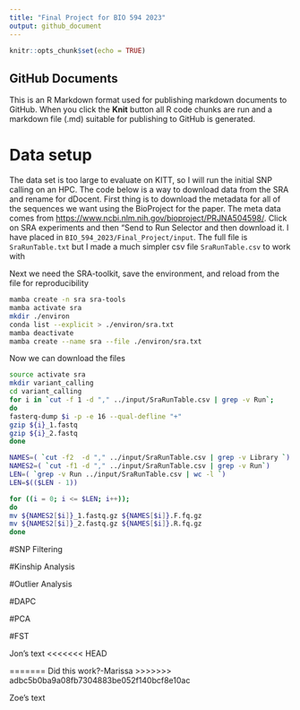 ```yaml
---
title: "Final Project for BIO 594 2023"
output: github_document
---
```


```r
knitr::opts_chunk$set(echo = TRUE)
```

## GitHub Documents

This is an R Markdown format used for publishing markdown documents to GitHub. When you click the **Knit** button all R code chunks are run and a markdown file (.md) suitable for publishing to GitHub is generated.


# Data setup
The data set is too large to evaluate on KITT, so I will run the initial SNP calling on an HPC.  The code below is a way to download data from the SRA and rename for dDocent.  First thing is to download the metadata for all of the sequences we want using the BioProject for the paper.  The meta data comes from [https://www.ncbi.nlm.nih.gov/bioproject/PRJNA504598/](https://www.ncbi.nlm.nih.gov/bioproject/PRJNA504598/).  Click on SRA experiments and then "Send to Run Selector and then download it.  I have placed in `BIO_594_2023/Final_Project/input`.  The full file is `SraRunTable.txt` but I made a much simpler csv file `SraRunTable.csv` to work with

Next we need the SRA-toolkit, save the environment, and reload from the file for reproducibility
```bash
mamba create -n sra sra-tools
mamba activate sra
mkdir ./environ
conda list --explicit > ./environ/sra.txt
mamba deactivate
mamba create --name sra --file ./environ/sra.txt
```

Now we can download the files
```bash
source activate sra
mkdir variant_calling
cd variant_calling
for i in `cut -f 1 -d "," ../input/SraRunTable.csv | grep -v Run`;
do
fasterq-dump $i -p -e 16 --qual-defline "+"
gzip ${i}_1.fastq
gzip ${i}_2.fastq
done
```

```bash
NAMES=( `cut -f2  -d "," ../input/SraRunTable.csv | grep -v Library `)
NAMES2=( `cut -f1 -d "," ../input/SraRunTable.csv | grep -v Run`)
LEN=( `grep -v Run ../input/SraRunTable.csv | wc -l `)
LEN=$(($LEN - 1))

for ((i = 0; i <= $LEN; i++));
do
mv ${NAMES2[$i]}_1.fastq.gz ${NAMES[$i]}.F.fq.gz
mv ${NAMES2[$i]}_2.fastq.gz ${NAMES[$i]}.R.fq.gz
done

```


#SNP Filtering

#Kinship Analysis

#Outlier Analysis

#DAPC

#PCA

#FST

Jon's text
<<<<<<< HEAD

=======
Did this work?-Marissa
>>>>>>> adbc5b0ba9a08fb7304883be052f140bcf8e10ac

Zoe's text

